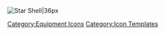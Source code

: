 [[File:FlareIcon.png|Star Shell|36px]]<noinclude>[[Category:Equipment Icons]] [[Category:Icon Templates]]</noinclude>